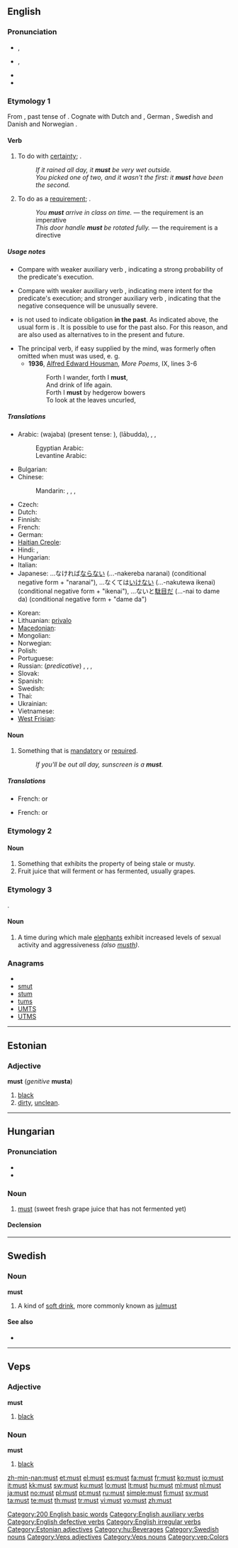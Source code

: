 {{wikipedia|must (disambiguation)}}
==English==

{{rank|did|such|great|86|must|these|two|us}}

===Pronunciation===
* {{qualifier|stressed}} {{IPA|/mʌst/}}, {{SAMPA|/mVst/}}
* {{qualifier|unstressed}} {{IPA|/məs(t)/}}, {{SAMPA|/m@s(t)/}}
* {{audio|en-us-must.ogg|Audio (US)}}
* {{rhymes|ʌst}}

===Etymology 1===
From {{etyl|ang}} {{term|mosten|lang=ang}}, past tense of {{term|motan||lang=ang|be able to}}.  Cognate with Dutch {{term|moesten}} and {{term|moeten}}, German {{term|müssen}}, Swedish {{term|måste}} and Danish and Norwegian {{term|måtte}}.

====Verb====
{{infl|en|verb}}

# {{context|modal|_|auxiliary|defective}} To do with [[certainty]]; {{non-gloss definition|indicates that the speaker is [[certain]] that the subject will have executed the [[predicate]]}}.
#: ''If it rained all day, it '''must''' be very wet outside.''
#: ''You picked one of two, and it wasn't the first: it '''must''' have been the second.''
# {{context|modal|_|auxiliary|defective}} To do as a [[require]]ment; {{non-gloss definition|indicates that the sentence subject is [[required]] as an imperative or directive to execute the sentence [[predicate]], with failure to do so resulting in a negative consequence}}.
#: ''You '''must''' arrive in class on time.'' — the requirement is an imperative
#: ''This door handle '''must''' be rotated fully.'' — the requirement is a directive

=====Usage notes=====
* {{sense|auxiliary|to do with certainty}} Compare with weaker auxiliary verb {{term|should}}, indicating a strong probability of the predicate's execution.
* {{sense|auxiliary|to do as a requirement}} Compare with weaker auxiliary verb {{term|should}}, indicating mere intent for the predicate's execution; and stronger auxiliary verb {{term|will}}, indicating that the negative consequence will be unusually severe.
* {{term|must|Must}} is not used to indicate obligation '''in the past'''. As indicated above, the usual form is {{term|had to}}. It is possible to use {{term|be bound to}} for the past also.  For this reason, {{term|have to}} and {{term|be bound to}} are also used as alternatives to {{term|must}} in the present and future.
* The principal verb, if easy supplied by the mind, was formerly often omitted when must was used, e. g.
** '''1936''', [[:w:Alfred Edward Housman|Alfred Edward Housman]], ''More Poems'', IX, lines 3-6
**: Forth I wander, forth I '''must''',
**: And drink of life again.
**: Forth I '''must''' by hedgerow bowers
**: To look at the leaves uncurled,

=====Translations=====
{{trans-top|must}}
* Arabic: {{Arab|[[وجب]]}} (wajaba) (present tense: {{t|ar|يجب|tr=yájib}}), {{Arab|[[لابد]]}} (lābudda),  {{t|ar|يتحتم|tr=yataHáttam}},  {{t|ar|يلزم|tr=yálzam}},  {{t|ar|علي أن|tr=`alayya 'an}}
*: Egyptian Arabic: {{qualifier|adjective}} {{t-|ar|لازم|tr=laazim}}
*: Levantine Arabic: {{qualifier|adjective}} {{t-|ar|لازم|tr=laazim}}
* Bulgarian: {{t|bg|трябва|tr=trjabva|sc=Cyrl}}
* Chinese:
*: Mandarin: {{t-|cmn|應該|sc=Hani}},  {{t-|cmn|应该|tr=yīnggāi|sc=Hani}},  {{t-|cmn|必須|sc=Hani}},  {{t-|cmn|必须|tr=bìxū|sc=Hani}}
* Czech: {{t|cs|musit}}
* Dutch: {{t+|nl|moeten}}
* Finnish: {{t+|fi|täytyy}}
* French: {{t+|fr|devoir}}
* German: {{t+|de|müssen}}
* [[Haitian Creole]]: {{tø|ht|dwe}}
* Hindi: {{t|hi|चाहिए|tr=cāhi'ē|sc=Deva}},  {{t|hi|पड़ना|tr=paṛnā|sc=Deva}}
* Hungarian: {{t+|hu|kell}}
* Italian: {{t+|it|dovere}}
* Japanese: ...なければ[[ならない]] (...-nakereba naranai) (conditional negative form + "naranai"), ...なくては[[いけない]] (...-nakutewa ikenai) (conditional negative form + "ikenai"),  ...ないと[[駄目]]だ (...-nai to dame da) (conditional negative form + "dame da")
{{trans-mid}}
* Korean: {{t|ko|해야 한다|tr=haeya handa|sc=Kore}}
* Lithuanian: [[privalo]]
* [[Macedonian]]: {{t-|mk|мора|tr=móra}}
* Mongolian: {{t|mn|ёстой|tr=yostóy|sc=Cyrl}}
* Norwegian: {{t+|no|måtte}}
* Polish: {{t+|pl|musieć}}
* Portuguese: {{t+|pt|dever}}
* Russian: (''predicative'') {{t+|ru|должен|m|tr=dólžen}},  {{t|ru|должна|f|tr=dolžná}}, {{t|ru|должно|n|tr=dolžnó}}, {{t|ru|должны|p|tr=dolžný}}
* Slovak: {{t|sk|musieť}}
* Spanish: {{t+|es|deber}}
* Swedish: {{t+|sv|måste}}
* Thai: {{t|th|ต้อง|tr=dtông|sc=Thai}}
* Ukrainian: {{t|uk|мусити|tr=músyty|sc=Cyrl}}
* Vietnamese: {{t+|vi|phải|xs=Vietnamese}}
* [[West Frisian]]: {{t-|fy|moatte|xs=West Frisian}}
{{trans-bottom}}

====Noun====
{{wikipedia}}
{{en-noun}}

# Something that is [[mandatory]] or [[required]].
#: ''If you'll be out all day, sunscreen is a '''must'''.''

=====Translations=====
{{trans-top|unfermented fruit juice}}
* French: {{t|fr|moût|m}} or {{t+|fr|mout|m}}
{{trans-mid}}
{{trans-bottom}}
{{trans-top|something mandatory}}
* French: {{t+|fr|must|m}} or {{t+|fr|obligation|m}}
{{trans-mid}}
{{trans-bottom}}

===Etymology 2===
{{etystub}}

====Noun====
{{en-noun}}

# Something that exhibits the property of being stale or musty.
# Fruit juice that will ferment or has fermented, usually grapes.

===Etymology 3===
{{etyl|fa}} {{term|مست|tr=mast||drunk, inebriated|sc=fa-Arab|lang=fa}}.

====Noun====
{{en-noun|?}}

# A time during which male [[elephant]]s exhibit increased levels of sexual activity and aggressiveness ''(also [[musth]])''.

===Anagrams===
* {{alphagram|mstu}}
* [[smut#English|smut]]
* [[stum#English|stum]]
* [[tums#English|tums]]
* [[UMTS#English|UMTS]]
* [[UTMS#English|UTMS]]

[[Category:200 English basic words]]
[[Category:English auxiliary verbs]]
[[Category:English defective verbs]]
[[Category:English irregular verbs]]

----

==Estonian==

===Adjective===
'''must''' (''genitive'' '''musta''')

# [[black]] {{color|lang=et}}
# [[dirty]], [[unclean]].

[[Category:Estonian adjectives]]

----

==Hungarian==

===Pronunciation===
* {{IPA|/ˈmuʃt/|lang=hu}}
* {{hyphenation|must}}

===Noun===
{{hu-noun|ok}}

# [[#English|must]] (sweet fresh grape juice that has not fermented yet)

====Declension====
{{hu-decl-ok|mus|t|ot}}{{hu-pos-otok|must|j|jai}}

[[Category:hu:Beverages]]

----

==Swedish==

===Noun===
<!---proper?--->
'''must'''

# A kind of [[soft drink]], more commonly known as [[julmust]]

====See also====
* {{pedialite}}

[[Category:Swedish nouns]]

----

==Veps==

===Adjective===
'''must'''

# [[black]]

===Noun===
'''must'''

# [[black]]

[[Category:Veps adjectives]]
[[Category:Veps nouns]]
[[Category:vep:Colors]]

[[zh-min-nan:must]]
[[et:must]]
[[el:must]]
[[es:must]]
[[fa:must]]
[[fr:must]]
[[ko:must]]
[[io:must]]
[[it:must]]
[[kk:must]]
[[sw:must]]
[[ku:must]]
[[lo:must]]
[[lt:must]]
[[hu:must]]
[[ml:must]]
[[nl:must]]
[[ja:must]]
[[no:must]]
[[pl:must]]
[[pt:must]]
[[ru:must]]
[[simple:must]]
[[fi:must]]
[[sv:must]]
[[ta:must]]
[[te:must]]
[[th:must]]
[[tr:must]]
[[vi:must]]
[[vo:must]]
[[zh:must]]